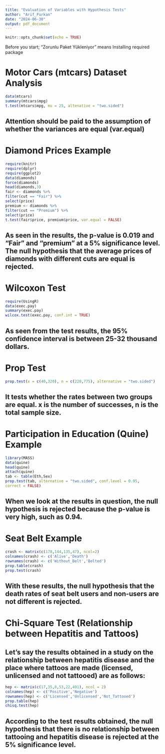 ---
title: "Evaluation of Variables with Hypothesis Tests"
author: "Arif_Furkan"
date: "2024-06-30"
output: pdf_document
---

```{r setup, include=FALSE}
knitr::opts_chunk$set(echo = TRUE)
```

Before you start; "Zorunlu Paket Yükleniyor" means Installing required package

# Motor Cars (mtcars) Dataset Analysis

```{r}
data(mtcars)
summary(mtcars$mpg)
t.test(mtcars$mpg, mu = 25, altenative = "two.sided")
```

## Attention should be paid to the assumption of whether the variances are equal (var.equal)

# Diamond Prices Example

```{r}
require(knitr)
require(dplyr)
require(ggplot2)
data(diamonds)
force(diamonds)
head(diamonds,3)
fair <- diamonds %>%
filter(cut == "Fair") %>%
select(price)
premium <- diamonds %>%
filter(cut == "Premium") %>%
select(price)
t.test(fair$price, premium$price, var.equal = FALSE)
```

## As seen in the results, the p-value is 0.019 and "Fair" and "premium" at a 5% significance level. The null hypothesis that the average prices of diamonds with different cuts are equal is rejected.

# Wilcoxon Test

```{r}
require(UsingR)
data(exec.pay)
summary(exec.pay)
wilcox.test(exec.pay, conf.int = TRUE)
```

## As seen from the test results, the 95% confidence interval is between 25-32 thousand dollars.

# Prop Test

```{r}
prop.test(x = c(40,320), n = c(220,775), alternative = "two.sided")
```

## It tests whether the rates between two groups are equal. x is the number of successes, n is the total sample size.


# Participation in Education (Quine) Example

```{r}
library(MASS)
data(quine)
head(quine)
attach(quine)
tab <- table(Eth,Sex)
prop.test(tab, alternative = "two.sided", conf.level = 0.95,
correct = FALSE)
```
## When we look at the results in question, the null hypothesis is rejected because the p-value is very high, such as 0.94.

# Seat Belt Example

```{r}
crash <- matrix(c(178,144,135,47), ncol=2)
colnames(crash) <- c('Alive','Death')
rownames(crash) <- c('Without_Belt','Belted')
prop.table(crash)
prop.test(crash)
```

## With these results, the null hypothesis that the death rates of seat belt users and non-users are not different is rejected.

# Chi-Square Test (Relationship between Hepatitis and Tattoos)

## Let's say the results obtained in a study on the relationship between hepatitis disease and the place where tattoos are made (licensed, unlicensed and not tattooed) are as follows:

```{r}
hep <- matrix(c(17,35,8,53,22,491), ncol = 2)
colnames(hep) <- c('Positive','Negative')
rownames(hep) <- c('Licensed','Unlicensed','Not_Tattooed')
prop.table(hep)
chisq.test(hep)
```
## According to the test results obtained, the null hypothesis that there is no relationship between tattooing and hepatitis disease is rejected at the 5% significance level.

